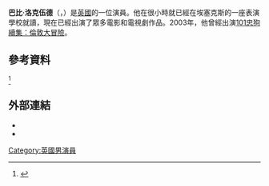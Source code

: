 '''巴比·洛克伍德'''（'''{{lang-en|Bobby Lockwood}}'''，{{bd|1993年|5月25日}}）是[[英國|英國]]的一位演員。他在很小時就已經在埃塞克斯的一座表演學校就讀，現在已經出演了眾多電影和電視劇作品。2003年，他曾經出演[[101忠狗續集：倫敦大冒險|101忠狗續集：倫敦大冒險]]。
==參考資料==
{{reflist}}<ref>{{Cite web|url = http://www.bobbylockwood.co.uk|title = Bobby's Official Page|date = |accessdate = |website = Bobby Lockwood|publisher = Bobby Lockwood|last = Lockwood|first = Bobby|archive-date = 2021-01-19|archive-url = https://web.archive.org/web/20210119014944/https://www.bobbylockwood.co.uk/|dead-url = no}}</ref>
==外部連結==
*{{IMDb name|1225475}}
*{{Cite web|url=http://www.bbc.co.uk/cbbc/shows/wolfblood|title=Wolfblood|accessdate=2015-07-05|archive-date=2014-03-16|archive-url=https://web.archive.org/web/20140316162410/http://www.bbc.co.uk/cbbc/shows/wolfblood|dead-url=no}}
[[Category:英國男演員|Category:英國男演員]]